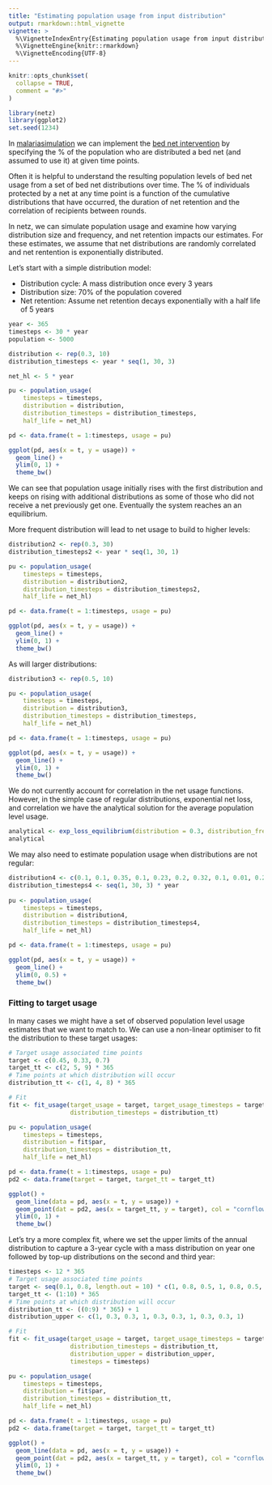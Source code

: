 ```yaml
---
title: "Estimating population usage from input distribution"
output: rmarkdown::html_vignette
vignette: >
  %\VignetteIndexEntry{Estimating population usage from input distribution}
  %\VignetteEngine{knitr::rmarkdown}
  %\VignetteEncoding{UTF-8}
---
```


```r
knitr::opts_chunk$set(
  collapse = TRUE,
  comment = "#>"
)
```

```r
library(netz)
library(ggplot2)
set.seed(1234)
```

In [malariasimulation](https://mrc-ide.github.io/malariasimulation/) we can implement the [bed net intervention](https://mrc-ide.github.io/malariasimulation/articles/VectorControl.html) by specifying
the % of the population who are distributed a bed net (and assumed to use it) at
given time points.

Often it is helpful to understand the resulting population levels of bed net usage from a set of 
bed net distributions over time. The % of individuals protected by a net at any time point is a 
function of the cumulative distributions that have occurred, the duration of net retention and the
correlation of recipients between rounds.

In netz, we can simulate population usage and examine how varying distribution size and frequency,
and net retention impacts our estimates. For these estimates, we assume that net distributions
are randomly correlated and net rentention is exponentially distributed.

Let's start with a simple distribution model:

* Distribution cycle: A mass distribution once every 3 years
* Distribution size: 70% of the population covered
* Net retention: Assume net retention decays exponentially with a half life of 5 years

```r
year <- 365
timesteps <- 30 * year
population <- 5000

distribution <- rep(0.3, 10)
distribution_timesteps <- year * seq(1, 30, 3)

net_hl <- 5 * year

pu <- population_usage(
    timesteps = timesteps,
    distribution = distribution,
    distribution_timesteps = distribution_timesteps,
    half_life = net_hl)

pd <- data.frame(t = 1:timesteps, usage = pu)

ggplot(pd, aes(x = t, y = usage)) +
  geom_line() +
  ylim(0, 1) +
  theme_bw()

```

We can see that population usage initially rises with the first distribution and keeps
on rising with additional distributions as some of those who did not receive a net previously
get one. Eventually the system reaches an an equilibrium.


More frequent distribution will lead to net usage to build to higher levels:

```r
distribution2 <- rep(0.3, 30)
distribution_timesteps2 <- year * seq(1, 30, 1)

pu <- population_usage(
    timesteps = timesteps,
    distribution = distribution2,
    distribution_timesteps = distribution_timesteps2,
    half_life = net_hl)

pd <- data.frame(t = 1:timesteps, usage = pu)

ggplot(pd, aes(x = t, y = usage)) +
  geom_line() +
  ylim(0, 1) +
  theme_bw()

```


As will larger distributions:

```r
distribution3 <- rep(0.5, 10)

pu <- population_usage(
    timesteps = timesteps,
    distribution = distribution3,
    distribution_timesteps = distribution_timesteps,
    half_life = net_hl)

pd <- data.frame(t = 1:timesteps, usage = pu)

ggplot(pd, aes(x = t, y = usage)) +
  geom_line() +
  ylim(0, 1) +
  theme_bw()

```

We do not currently account for correlation in the net usage functions. However,
in the simple case of regular distributions, exponential net loss, and 
correlation we have the analytical solution for the average population level usage.

```r
analytical <- exp_loss_equilibrium(distribution = 0.3, distribution_frequency = 3, net_loss_hl = 5)
analytical
```

We may also need to estimate population usage when distributions are not regular:

```r
distribution4 <- c(0.1, 0.1, 0.35, 0.1, 0.23, 0.2, 0.32, 0.1, 0.01, 0.2)
distribution_timesteps4 <- seq(1, 30, 3) * year
  
pu <- population_usage(
    timesteps = timesteps,
    distribution = distribution4,
    distribution_timesteps = distribution_timesteps4,
    half_life = net_hl)

pd <- data.frame(t = 1:timesteps, usage = pu)

ggplot(pd, aes(x = t, y = usage)) +
  geom_line() +
  ylim(0, 0.5) +
  theme_bw()
```

### Fitting to target usage

In many cases we might have a set of observed population level usage estimates 
that we want to match to. We can use a non-linear optimiser to fit the 
distribution to these target usages:

```r
# Target usage associated time points
target <- c(0.45, 0.33, 0.7)
target_tt <- c(2, 5, 9) * 365
# Time points at which distribution will occur
distribution_tt <- c(1, 4, 8) * 365

# Fit
fit <- fit_usage(target_usage = target, target_usage_timesteps = target_tt,
                 distribution_timesteps = distribution_tt)

pu <- population_usage(
    timesteps = timesteps,
    distribution = fit$par,
    distribution_timesteps = distribution_tt,
    half_life = net_hl)

pd <- data.frame(t = 1:timesteps, usage = pu)
pd2 <- data.frame(target = target, target_tt = target_tt)

ggplot() +
  geom_line(data = pd, aes(x = t, y = usage)) +
  geom_point(dat = pd2, aes(x = target_tt, y = target), col = "cornflowerblue", size = 3) +
  ylim(0, 1) +
  theme_bw()


```

Let's try a more complex fit, where we set the upper limits of the annual 
distribution to capture a 3-year cycle with a mass distribution on year one 
followed by top-up distributions on the second and third year:


```r
timesteps <- 12 * 365
# Target usage associated time points
target <- seq(0.1, 0.8, length.out = 10) * c(1, 0.8, 0.5, 1, 0.8, 0.5, 1, 0.8, 0.5, 1)
target_tt <- (1:10) * 365
# Time points at which distribution will occur
distribution_tt <- ((0:9) * 365) + 1
distribution_upper <- c(1, 0.3, 0.3, 1, 0.3, 0.3, 1, 0.3, 0.3, 1)

# Fit
fit <- fit_usage(target_usage = target, target_usage_timesteps = target_tt,
                 distribution_timesteps = distribution_tt,
                 distribution_upper = distribution_upper, 
                 timesteps = timesteps)

pu <- population_usage(
    timesteps = timesteps,
    distribution = fit$par,
    distribution_timesteps = distribution_tt,
    half_life = net_hl)

pd <- data.frame(t = 1:timesteps, usage = pu)
pd2 <- data.frame(target = target, target_tt = target_tt)

ggplot() +
  geom_line(data = pd, aes(x = t, y = usage)) +
  geom_point(dat = pd2, aes(x = target_tt, y = target), col = "cornflowerblue", size = 3) +
  ylim(0, 1) +
  theme_bw()


```
